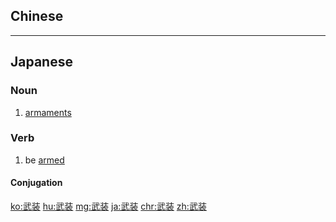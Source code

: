{{also|武裝}}
==Chinese==
{{zh-see|武裝}}

----

==Japanese==
{{ja-kanjitab|ぶ|そう|yomi=on}}

===Noun===
{{ja-noun|ぶそう}}

# [[armaments]]
#: {{ja-usex|'''武装'''集団が犯行声明を発表した。|'''ぶそう''' しゅうだん が はんこう せいめい を はっぴょう した。|The armed group claimed responsibility for the attack.}}

===Verb===
{{ja-verb-suru|tr=intrans|ぶそう}}

# be [[armed]]
#: {{ja-usex|武装した戦闘|ぶそう した せんとう|armed combat}}

====Conjugation====
{{ja-suru|ぶそう}}

[[ko:武装]]
[[hu:武装]]
[[mg:武装]]
[[ja:武装]]
[[chr:武装]]
[[zh:武装]]